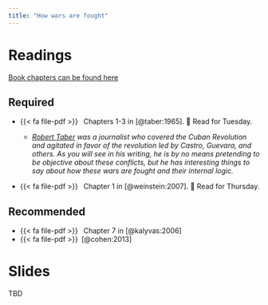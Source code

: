 ```yaml
---
title: "How wars are fought"
---
```


# Readings


[Book chapters can be found here](https://www.dropbox.com/scl/fo/jxgwe0clhpipx2oyil3uc/h?rlkey=4xyltyrorgngb80pgo9jhszgt&dl=0)


## Required

- {{< fa file-pdf >}}&ensp; Chapters 1-3 in [@taber:1965]. 📅 Read for Tuesday.
    
    - *[Robert Taber](https://en.wikipedia.org/wiki/Robert_Taber_(author)) was a journalist who covered the Cuban Revolution and agitated in favor of the revolution led by Castro, Guevara, and others. As you will see in his writing, he is by no means pretending to be objective about these conflicts, but he has interesting things to say about how these wars are fought and their internal logic.*

- {{< fa file-pdf >}}&ensp; Chapter 1 in [@weinstein:2007]. 📅 Read for Thursday.

## Recommended


- {{< fa file-pdf >}}&ensp; Chapter 7 in [@kalyvas:2006]
- {{< fa file-pdf >}}&ensp;[@cohen:2013]


# Slides

TBD
<!-- * [Tuesday slides here](https://www.dropbox.com/scl/fi/jpxxgowv8g59lrnqof2jm/04-tactics.pdf?rlkey=vqg7o3y0ss4iu8zzba9xojmlp&dl=0) -->
<!-- * [Thursday slides here](https://www.dropbox.com/scl/fi/lexf27l74javma0ah33k3/04-recruitment.pdf?rlkey=71iofypxyxk6h3cs5miwt14cy&dl=0) -->


